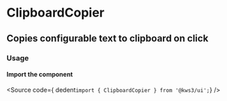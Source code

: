 
<Version />

# ClipboardCopier
## Copies configurable text to clipboard on click

<Meta of={Stories} />
<Canvas />
<Controls />

### Usage
#### Import the component
<Source
  code={ dedent`import { ClipboardCopier } from '@kws3/ui';`}
/>